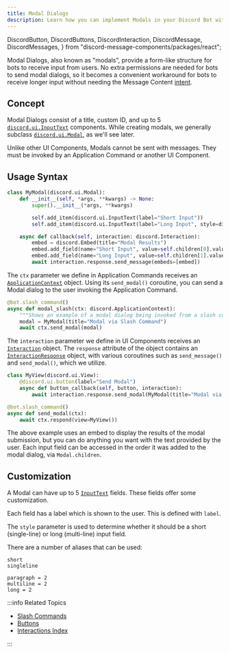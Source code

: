 ```yaml
---
title: Modal Dialogs
description: Learn how you can implement Modals in your Discord Bot with Pycord!
---
```


  DiscordButton,
  DiscordButtons,
  DiscordInteraction,
  DiscordMessage,
  DiscordMessages,
} from "discord-message-components/packages/react";



Modal Dialogs, also known as "modals", provide a form-like structure for bots to receive input from users. No extra permissions are needed for bots to send modal dialogs, so it becomes a convenient workaround for bots to receive longer input without needing the Message Content [intent](../../popular-topics/intents). 

## Concept

Modal Dialogs consist of a title, custom ID, and up to 5 [`discord.ui.InputText`](https://docs.pycord.dev/en/stable/api/ui_kit.html#discord.ui.InputText) components. While creating modals, we generally subclass [`discord.ui.Modal`](https://docs.pycord.dev/en/stable/api/ui_kit.html#discord.ui.Modal), as we'll see later.

Unlike other UI Components, Modals cannot be sent with messages. They must be invoked by an Application Command or another UI Component.

## Usage Syntax

```py
class MyModal(discord.ui.Modal):
    def __init__(self, *args, **kwargs) -> None:
        super().__init__(*args, **kwargs)

        self.add_item(discord.ui.InputText(label="Short Input"))
        self.add_item(discord.ui.InputText(label="Long Input", style=discord.InputTextStyle.long))

    async def callback(self, interaction: discord.Interaction):
        embed = discord.Embed(title="Modal Results")
        embed.add_field(name="Short Input", value=self.children[0].value)
        embed.add_field(name="Long Input", value=self.children[1].value)
        await interaction.response.send_message(embeds=[embed])
```

<Tabs>
<TabItem value="application-commands" label="Sending Modals through Application Commands" default>

The `ctx` parameter we define in Application Commands receives an [`ApplicationContext`](https://docs.pycord.dev/en/stable/api/application_commands.html#discord.ApplicationContext) object. Using its `send_modal()` coroutine, you can send a Modal dialog to the user invoking the Application Command.

```py
@bot.slash_command()
async def modal_slash(ctx: discord.ApplicationContext):
    """Shows an example of a modal dialog being invoked from a slash command."""
    modal = MyModal(title="Modal via Slash Command")
    await ctx.send_modal(modal)
```

</TabItem>
<TabItem value="ui-components" label="Sending Modals through UI Components">

The `interaction` parameter we define in UI Components receives an [`Interaction`](https://docs.pycord.dev/en/stable/api/models.html#discord.Interaction) object. The `response` attribute of the object contains an [`InteractionResponse`](https://docs.pycord.dev/en/stable/api/models.html#discord.InteractionResponse) object, with various coroutines such as `send_message()` and `send_modal()`, which we utilize. 

```py
class MyView(discord.ui.View):
    @discord.ui.button(label="Send Modal")
    async def button_callback(self, button, interaction):
        await interaction.response.send_modal(MyModal(title="Modal via Button"))

@bot.slash_command()
async def send_modal(ctx):
    await ctx.respond(view=MyView())
```

</TabItem>
</Tabs>

The above example uses an embed to display the results of the modal submission, but you can do anything you want with the text provided by the user.
Each input field can be accessed in the order it was added to the modal dialog, via `Modal.children`.

## Customization

A Modal can have up to 5 [`InputText`](https://docs.pycord.dev/en/stable/api/ui_kit.html#discord.ui.InputText) fields. These fields offer some customization.

Each field has a label which is shown to the user. This is defined with `label`.

The `style` parameter is used to determine whether it should be a short (single-line) or long (multi-line) input field.

There are a number of aliases that can be used:

```x title="Single-line InputTextStyle values:"
short
singleline
```

```x title="Multi-line InputTextStyle values:"
paragraph = 2
multiline = 2
long = 2
```

:::info Related Topics

-   [Slash Commands](../application-commands/slash-commands)
-   [Buttons](./buttons)
-   [Interactions Index](../../interactions)

:::

